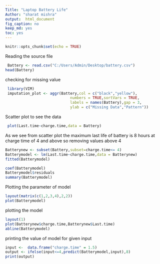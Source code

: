 ---
Title: "Laptop Battery Life"
Author: "sharat mishra"
output:  html_document
fig_caption: no
keep_md: yes
toc: yes
---

```{r setup, include=FALSE}
knitr::opts_chunk$set(echo = TRUE)
```


Reading the source file
```{r, echo=TRUE}
 Battery <- read.csv("C:/Users/Admin/Desktop/battery.csv")
head(Battery)
```



checking for missing value

```{r, echo=TRUE}
 library(VIM)
 imputation_plot <- aggr(Battery,col = c("black","yellow"),
                             numbers = TRUE,sortVars = TRUE,
                             labels = names(Battery),gap = 3,
                             ylab = c("Missing Data","Pattern"))
```                             


Scatter plot to see the data

```{r, echo=TRUE}
 plot(Last.time~charge.time,data = Battery)
```


As we see from scatter plot the maximum last life 
of battery is 8 hours at charge time of 4 and above
so removing values above 4 


```{r,echo=TRUE}
Batterynew <- subset(Battery,subset=charge.time<= 4)
Batterymodel <- lm(Last.time~charge.time,data = Batterynew)
fitted(Batterymodel)
```
```{r,echo=TRUE, echo=TRUE}
coef(Batterymodel)
Batterymodel$residuals
summary(Batterymodel)
```


Plotting the parameter of model

```{r,echo=TRUE}
layout(matrix(c(1,2,3,4),2,2))
plot(Batterymodel)
```


plotting the model 

```{r,echo=TRUE}
layout(1)
plot(Batterynew$charge.time,Batterynew$Last.time)
abline(Batterymodel)
```

printing the value of model for given input

```{r,echo=TRUE}
input <-  data.frame("charge.time" = 1.5)
output <- ifelse(input<=4,predict(Batterymodel,input),8)
print(output)
```
